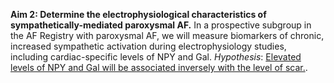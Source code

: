 __Aim 2: Determine the electrophysiological characteristics of sympathetically-mediated paroxysmal AF.__
In a prospective subgroup in the AF Registry with paroxysmal AF, we will measure biomarkers of chronic, increased sympathetic activation during electrophysiology studies, including cardiac-specific levels of NPY and Gal.
*Hypothesis*: [Elevated levels of NPY and Gal will be associated inversely with the level of scar.]{.underline}.
